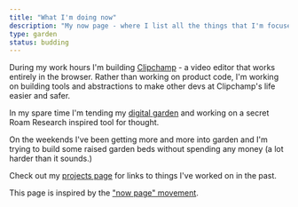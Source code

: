 ```yaml
---
title: "What I'm doing now"
description: "My now page - where I list all the things that I'm focused on at this point in my life. This page is constantly being updated."
type: garden
status: budding
---
```


During my work hours I'm building [Clipchamp] - a video editor that works entirely in the browser.
Rather than working on product code, I'm working on building tools and abstractions to make other devs at Clipchamp's life easier and safer.

In my spare time I'm tending my [digital garden] and working on a secret Roam Research inspired tool for thought.

On the weekends I've been getting more and more into garden and I'm trying to build some raised garden beds without spending any money (a lot harder than it sounds.)

Check out my [projects page](./projects/) for links to things I've worked on in the past.

This page is inspired by the ["now page" movement](https://nownownow.com/about).

[Clipchamp]: https://clipchamp.com
[digital garden]: /garden
